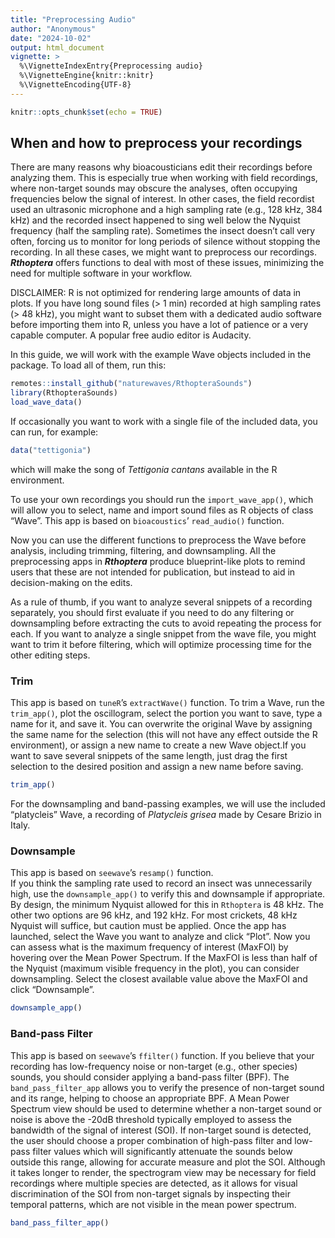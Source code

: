 ```yaml
---
title: "Preprocessing Audio"
author: "Anonymous"
date: "2024-10-02"
output: html_document 
vignette: >
  %\VignetteIndexEntry{Preprocessing audio}
  %\VignetteEngine{knitr::knitr}
  %\VignetteEncoding{UTF-8}
---
```



```r
knitr::opts_chunk$set(echo = TRUE)
```

## When and how to preprocess your recordings

There are many reasons why bioacousticians edit their recordings before analyzing them. This is especially true when working with field recordings, where non-target sounds may obscure the analyses, often occupying frequencies below the signal of interest. In other cases, the field recordist used an ultrasonic microphone and a high sampling rate (e.g., 128 kHz, 384 kHz) and the recorded insect happened to sing well  below the Nyquist frequency (half the sampling rate). Sometimes the insect doesn't call very often, forcing us to monitor for long periods of silence without stopping the recording. In all these cases, we might want to preprocess our recordings. ***Rthoptera*** offers functions to deal with most of these issues, minimizing the need for multiple software in your workflow. 

DISCLAIMER: R is not optimized for rendering large amounts of data in plots. If you have long sound files (> 1 min) recorded at high sampling rates (> 48 kHz), you might want to subset them with a dedicated audio software before importing them into R, unless you have a lot of patience or a very capable computer. A popular free audio editor is Audacity. 




In this guide, we will work with the example Wave objects included in the package. To load all of them, run this:
```r
remotes::install_github("naturewaves/RthopteraSounds")
library(RthopteraSounds)
load_wave_data()
```

If occasionally you want to work with a single file of the included data, you can run, for example:
```r
data("tettigonia")
```
which will make the song of *Tettigonia cantans* available in the R environment. 

To use your own recordings you should run the `import_wave_app()`, which will allow you to select, name and import sound files as R objects of class "Wave". This app is based on `bioacoustics`' `read_audio()` function.

Now you can use the different functions to preprocess the Wave before analysis, including trimming, filtering, and downsampling. All the preprocessing apps in ***Rthoptera*** produce blueprint-like plots to remind users that these are not intended for publication, but instead to aid in decision-making on the edits. 

As a rule of thumb, if you want to analyze several snippets of a recording separately, you should first evaluate if you need to do any filtering or downsampling before extracting the cuts to avoid repeating the process for each. If you want to analyze a single snippet from the wave file, you might want to trim it before filtering, which will optimize processing time for the other editing steps. 

### Trim
This app is based on `tuneR`'s `extractWave()` function. To trim a Wave, run the `trim_app()`, plot the oscillogram, select the portion you want to save, type a name for it, and save it. You can overwrite the original Wave by assigning the same name for the selection (this will not have any effect outside the R environment), or assign a new name to create a new Wave object.If you want to save several snippets of the same length, just drag the first selection to the desired position and assign a new name before saving. 

```r
trim_app()
```

For the downsampling and band-passing examples, we will use the included "platycleis" Wave, a recording of *Platycleis grisea* made by Cesare Brizio in Italy. 

### Downsample
This app is based on `seewave`'s `resamp()` function.  
If you think the sampling rate used to record an insect was unnecessarily high, use the `downsample_app()` to verify this and downsample if appropriate. By design, the minimum Nyquist allowed for this in `Rthoptera` is 48 kHz. The other two options are 96 kHz, and 192 kHz. For most crickets, 48 kHz Nyquist will suffice, but caution must be applied. Once the app has launched, select the Wave you want to analyze and click "Plot". Now you can assess what is the maximum frequency of interest (MaxFOI) by hovering over the Mean Power Spectrum. If the MaxFOI is less than half of the Nyquist (maximum visible frequency in the plot), you can consider downsampling. Select the closest available value above the MaxFOI and click "Downsample". 

```r
downsample_app()
```

### Band-pass Filter

This app is based on `seewave`'s `ffilter()` function.  If you believe that your recording has low-frequency noise or non-target (e.g., other species) sounds, you should consider applying a band-pass filter (BPF). The `band_pass_filter_app` allows you to verify the presence of non-target sound and its range, helping to choose an appropriate BPF. A Mean Power Spectrum view should be used to determine whether a non-target sound or noise is above the -20dB threshold typically employed to assess the bandwidth of the signal of interest (SOI). If non-target sound is detected, the user should choose a proper combination of high-pass filter and low-pass filter values which will significantly attenuate the sounds below outside this range, allowing for accurate measure and plot the SOI. Although it takes longer to render, the spectrogram view may be necessary for field recordings where multiple species are detected, as it allows for visual discrimination of the SOI from non-target signals by inspecting their temporal patterns, which are not visible in the mean power spectrum. 

```r
band_pass_filter_app()
```


